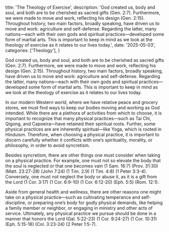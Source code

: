   title: 'The Theology of Exercise',
  description: 'God created us, body and soul, and both are to be cherished as sacred gifts (Gen. 2:7). Furthermore, we were made to move and work, reflecting his design (Gen. 2:15). Throughout history, two main factors, broadly speaking, have driven us to move and work: agriculture and self-defense. Regarding the latter, many nations—each with their own gods and spiritual practices—developed some form of martial arts. This is important to keep in mind as we look at the theology of exercise as it relates to our lives today.',
  date: '2025-05-03',
  categories: ['Theology'],
}

God created us, body and soul, and both are to be cherished as sacred gifts (Gen. 2:7). Furthermore, we were made to move and work, reflecting his design (Gen. 2:15). Throughout history, two main factors, broadly speaking, have driven us to move and work: agriculture and self-defense. Regarding the latter, many nations—each with their own gods and spiritual practices—developed some form of martial arts. This is important to keep in mind as we look at the theology of exercise as it relates to our lives today.

In our modern Western world, where we have relative peace and grocery stores, we must find ways to keep our bodies moving and working as God intended. While there are a plethora of activities from which to choose, it is important to recognize that many physical practices—such as Tai Chi, Qigong, and Capoeira—have retained their spiritual roots. Further, some physical practices are are inherently spiritual—like Yoga, which is rooted in Hinduism. Therefore, when choosing a physical practice, it is important to discern carefully whether it conflicts with one’s spirituality, morality, or philosophy, in order to avoid syncretism.

Besides syncretism, there are other things one must consider when taking on a physical practice. For example, one must not so elevate the body that the soul is neglected or that one becomes vain (1 Sam. 16:7) (Prov. 31:30) (Matt. 23:27-28) (John 7:24) (1 Tim. 2:9) (1 Tim. 4:8) (1 Peter 3:3-4). Conversely, one must not neglect the body or abuse it, as it is a gift from the Lord (1 Cor. 3:17) (1 Cor. 6:9-10) (1 Cor. 6:12-20) (Eph. 5:5) (Rom. 12:1).

Aside from general health and wellness, there are other reasons one might take on a physical practice—such as cultivating temperance and self-discipline, or preparing one’s body for godly physical demands, like helping a family member or neighbor, or engaging in ministry and other acts of service. Ultimately, any physical practice we pursue should be done in a manner that honors the Lord (Gal. 5:22-23) (1 Cor. 9:24-27) (1 Cor. 10:31) (Eph. 5:15-18) (Col. 3:23-24) (2 Peter 1:5-7).
